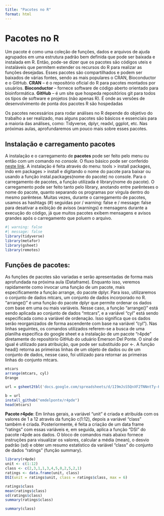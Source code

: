 ```yaml
---
title: "Pacotes no R"
format: html
---
```


# Pacotes no R

Um pacote é como uma coleção de funções, dados e arquivos de ajuda agrupados em uma estrutura padrão bem definida que pode ser baixada e instalada em R. Então, pode-se dizer que os pacotes são códigos uteis e instaláveis que permitem estender os recursos do R para realizar as funções desejadas. Esses pacotes são compartilhados e podem ser baixados de várias fontes, sendo as mais populares o CRAN, Bioconductor e o GitHub. 
**CRAN** – é o repositório oficial do R para pacotes montados por usuários. 
**Bioconductor** – fornece software de código aberto orientado para bioinformática.
**GitHub** – é um site que hospeda repositórios git para todos os tipos de software e projetos (não apenas R). É onde as versões de desenvolvimento de ponta dos pacotes R são hospedadas

Os pacotes necessários para rodar análises no R depende do objetivo do trabalho a ser realizado, mas alguns pacotes são básicos e essenciais para a maioria das análises, como: Tidyverse, dplyr, readxl, ggplot, etc. Nas próximas aulas, aprofundaremos um pouco mais sobre esses pacotes.

## Instalação e carregamento pacotes

A instalação e o carregamento de **pacotes** pode ser feito pelo menu ou então com um comando no *console*. O fluxo básico pode ser conferido [neste link](https://r4ds.hadley.nz/workflow-basics.html).
A instalação é feita através do menu: tools \> install packages, indo em packages \> install e digitando o nome do pacote para baixar ou usando a função instal.packages(nome do pacote) no console. Para o carregamento de pacotes, a função utilizada é library(nome do pacote). O carregamento pode ser feito tanto pelo library, anotando entre parênteses o nome do pacote, quanto separando os programas por vírgula dentro do mesmo parêntese. Muitas vezes, durante o carregamento de pacotes, usamos as hashtags (#) seguidas por / warning: false e / message: false para desativar a exibição de avisos (warnings) e mensagens durante a execução do código, já que muitos pacotes exibem mensagens e avisos grandes após o carregamento que poluem o arquivo.

```r
#| warning: false
#| message: false
library(tidyverse)
library(metafor)
library(gsheet)
library(remotes)
```

## Funções de pacotes:

As funções de pacotes são variadas e serão apresentadas de forma mais aprofundada na próxima aula (Dataframe). Enquanto isso, veremos rapidamente como invocar uma função de um pacote, mais especificamente a função arrange, do pacote dplyr. Para isso, utilizaremos o conjunto de dados mtcars, um conjunto de dados incorporado no R. 
"arrange()" é uma função do pacote dplyr que permite ordenar os dados com base em uma ou mais variáveis. Nesse caso, a função "arrange()" está sendo aplicada ao conjunto de dados "mtcars", e a variável "cyl" está sendo especificada como a variável de ordenação. Isso significa que os dados serão reorganizados de forma ascendente com base na variável "cyl").
Nas linhas seguintes, os comandos utilizados referem-se a busca de uma planilha especifica do google sheet e a instalação de um pacote "r4pde" diretamente do repositório GitHub do uduário Emerson Del Ponte. O sinal de igual é utilizado para atribuição, que pode ser substituido por \<-. A função head() retorna as primeiras linhas de um objeto de dados ou de um conjunto de dados, nesse caso, foi utilizado para retornar as primeiras linhas do conjunto mtcars.

```r
mtcars
arrange(mtcars, cyl)
Orange

url = gsheet2tbl('docs.google.com/spreadsheets/d/1I9mJsS5QnXF2TNNntTy-HrcdHmIF9wJ8ONYvEJTXSNo') 

b = url
install_github("emdelponte/r4pde")
head(mtcars)
```

**Pacote r4pde**: Em linhas gerais, a variável "unit" é criada e atribuída com os valores de 1 a 12 através da função c(1:12), depois a variável "class" também é criada. Posteriormente, é feita a criação de um data frame "ratings" com essas variáveis e, em seguida, aplica a função "DSI" do pacote r4pde aos dados. O bloco de comandos mais abaixo fornece instruções para visualizar os valores, calcular a média (mean), o desvio padrão (sd) e obter um resumo estatístico da variável "class" do conjunto de dados "ratings" (função summary).

```r
library(r4pde)
unit <- c(1:12)
class <- c(2,3,1,1,3,4,5,0,2,5,2,1)
ratings <- data.frame(unit, class)
DSI(unit = ratings$unit, class = ratings$class, max = 6)

ratings$class
mean(ratings$class)
sd(ratings$class)
summary(ratings$class)

summary(class)
```
